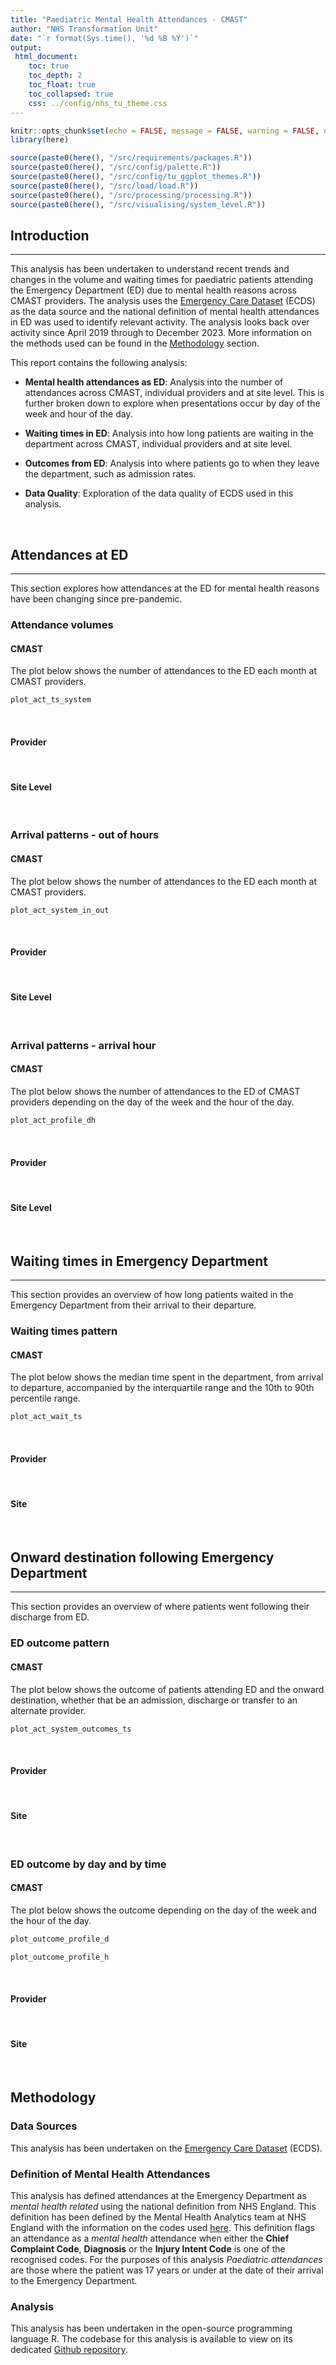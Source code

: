 ```yaml
---
title: "Paediatric Mental Health Attendances - CMAST"
author: "NHS Transformation Unit"
date: "`r format(Sys.time(), '%d %B %Y')`"
output:
 html_document:
    toc: true
    toc_depth: 2
    toc_float: true
    toc_collapsed: true
    css: ../config/nhs_tu_theme.css
---
```


```r
knitr::opts_chunk$set(echo = FALSE, message = FALSE, warning = FALSE, out.width = '100%')
library(here)

source(paste0(here(), "/src/requirements/packages.R"))
source(paste0(here(), "/src/config/palette.R"))
source(paste0(here(), "/src/config/tu_ggplot_themes.R"))
source(paste0(here(), "/src/load/load.R"))
source(paste0(here(), "/src/processing/processing.R"))
source(paste0(here(), "/src/visualising/system_level.R"))

```

## Introduction
***

This analysis has been undertaken to understand recent trends and changes in the volume and waiting times for paediatric patients attending the Emergency Department (ED) due to mental health reasons across CMAST providers. The analysis uses the [Emergency Care Dataset](https://digital.nhs.uk/data-and-information/data-collections-and-data-sets/data-sets/emergency-care-data-set-ecds) (ECDS) as the data source and the national definition of mental health attendances in ED was used to identify relevant activity. The analysis looks back over activity since April 2019 through to December 2023. More information on the methods used can be found in the [Methodology](#Methodology) section.

This report contains the following analysis:

* __Mental health attendances as ED__: Analysis into the number of attendances across CMAST, individual providers and at site level. This is further broken down to explore when presentations occur by day of the week and hour of the day.

* __Waiting times in ED__: Analysis into how long patients are waiting in the department across CMAST, individual providers and at site level.

* __Outcomes from ED__: Analysis into where patients go to when they leave the department, such as admission rates.

* __Data Quality__: Exploration of the data quality of ECDS used in this analysis.

<br/>

## Attendances at ED
***
This section explores how attendances at the ED for mental health reasons have been changing since pre-pandemic.

### Attendance volumes {.tabset .tabset-fade}

#### CMAST

The plot below shows the number of attendances to the ED each month at CMAST providers.
```r

plot_act_ts_system

```


<br/>

#### Provider

<br/>

#### Site Level

<br/>

### Arrival patterns - out of hours {.tabset .tabset-fade}

#### CMAST

The plot below shows the number of attendances to the ED each month at CMAST providers.
```r

plot_act_system_in_out

```


<br/>

#### Provider

<br/>

#### Site Level

<br/>

### Arrival patterns - arrival hour {.tabset .tabset-fade}

#### CMAST

The plot below shows the number of attendances to the ED of CMAST providers depending on the day of the week and the hour of the day.
```r

plot_act_profile_dh

```


<br/>

#### Provider

<br/>

#### Site Level

<br/>

## Waiting times in Emergency Department
***

This section provides an overview of how long patients waited in the Emergency Department from their arrival to their departure.

### Waiting times pattern {.tabset .tabset-fade}

#### CMAST

The plot below shows the median time spent in the department, from arrival to departure, accompanied by the interquartile range and the 10th to 90th percentile range.
```r

plot_act_wait_ts

```

<br/>

#### Provider

<br/>

#### Site

<br/>

## Onward destination following Emergency Department
***

This section provides an overview of where patients went following their discharge from ED.

### ED outcome pattern {.tabset .tabset-fade}

#### CMAST

The plot below shows the outcome of patients attending ED and the onward destination, whether that be an admission, discharge or transfer to an alternate provider.
```r

plot_act_system_outcomes_ts

```

<br/>

#### Provider

<br/>

#### Site

<br/>

### ED outcome by day and by time {.tabset .tabset-fade}

#### CMAST

The plot below shows the outcome depending on the day of the week and the hour of the day.
```r

plot_outcome_profile_d

```

```r

plot_outcome_profile_h

```

<br/>

#### Provider

<br/>

#### Site

<br/>

## Methodology {#Methodology}

### Data Sources
This analysis has been undertaken on the [Emergency Care Dataset](https://digital.nhs.uk/data-and-information/data-collections-and-data-sets/data-sets/emergency-care-data-set-ecds) (ECDS).

### Definition of Mental Health Attendances
This analysis has defined attendances at the Emergency Department as _mental health related_ using the national definition from NHS England. This definition has been defined by the Mental Health Analytics team at NHS England with the information on the codes used [here](https://github.com/nhsengland/MHSDS/blob/f649d73d5573b4d3ab63215bb15fedd5c195e4c9/UEMH%20dashboard/ECDS%20Crisis#L66). This definition flags an attendance as a _mental health_ attendance when either the **Chief Complaint Code**, **Diagnosis** or the **Injury Intent Code** is one of the recognised codes. For the purposes of this analysis _Paediatric attendances_ are those where the patient was 17 years or under at the date of their arrival to the Emergency Department.

### Analysis
This analysis has been undertaken in the open-source programming language R. The codebase for this analysis is available to view on its dedicated [Github repository](https://github.com/NHS-Transformation-Unit/CMAST).
